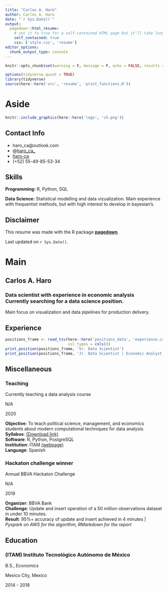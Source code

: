 ```yaml
---
title: "Carlos A. Haro"
author: Carlos A. Haro
date: "`r Sys.Date()`"
output:
  pagedown::html_resume:
    # set it to true for a self-contained HTML page but it'll take longer to render
    self_contained: true
    css: ['style.css', 'resume']
editor_options: 
  chunk_output_type: console
---
```


```r
knitr::opts_chunk$set(warning = F, message = F, echo = FALSE, results = 'asis')
```

```r
options(tidyverse.quiet = TRUE)
library(tidyverse)
source(here::here('src', 'resume', 'print_functions.R'))
```


Aside
================================================================================

```r
knitr::include_graphics(here::here('logo', 'ch.png'))
```



Contact Info {#contact}
--------------------------------------------------------------------------------

- <i class="fa fa-envelope"></i> haro_ca@outlook.com
- <i class="fa fa-twitter"></i> @[haro_ca_](https://twitter.com/haro_ca_)
- <i class="fa fa-github"></i> [haro-ca](https://github.com/haro-ca)
- <i class="fa fa-phone"></i> (+52) 55-49-85-53-34

Skills {#skills}
--------------------------------------------------------------------------------

**Programming:** R, Python, SQL

**Data Science:** Statistical modelling and data vizualization. Main experience with frequentist methods, but with high interest to develop in bayesian's.


Disclaimer {#disclaimer}
--------------------------------------------------------------------------------

This resume was made with the R package [**pagedown**](https://github.com/rstudio/pagedown).

Last updated on `r Sys.Date()`.



Main
================================================================================

Carlos A. Haro {#title}
--------------------------------------------------------------------------------

### Data scientist with experience in economic analysis <br>  Currently searching for a data science position.

Main focus on visualization and data pipelines for production delivery.

 
Experience {data-icon=laptop-code} 
--------------------------------------------------------------------------------

```r
positions_frame <- read_tsv(here::here('positions_data', 'experience.csv'), 
                            col_types = cols())
print_position(positions_frame, 'Sr. Data Scientist')
print_position(positions_frame, 'Jr. Data Scientist | Economic Analyst')
```

Miscellaneous {data-icon=file}
--------------------------------------------------------------------------------
### Teaching

Currently teaching a data analysis course  

N/A

2020

**Objective**: To teach political science, management, and economics students about modern computational 
techniques for data analysis.  
**Syllabus**: [(Download link)](https://github.com/haro-ca/herramientas_de_analisis_de_datos/raw/master/00_temario/temario.pdf)  
**Software**: R, Python, PostgreSQL  
**Institution**: ITAM [(webpage)](https://www.itam.mx/)  
**Language**: Spanish

### Hackaton challenge winner

Annual BBVA Hackaton Challenge 

N/A

2019

**Organizer**: BBVA Bank  
**Challenge**: Update and insert operation of a 50 million observations dataset in under 10 minutes.  
**Result**: 95%+ accuracy of update and insert achieved in 4 minutes | *Pyspark on AWS for the algorithm, RMarkdown for the report*  

Education {data-icon=graduation-cap data-concise=true}
--------------------------------------------------------------------------------

### (ITAM) Instituto Tecnológico Autónomo de México

B.S., Economics

Mexico City, Mexico

2014 - 2018

 

